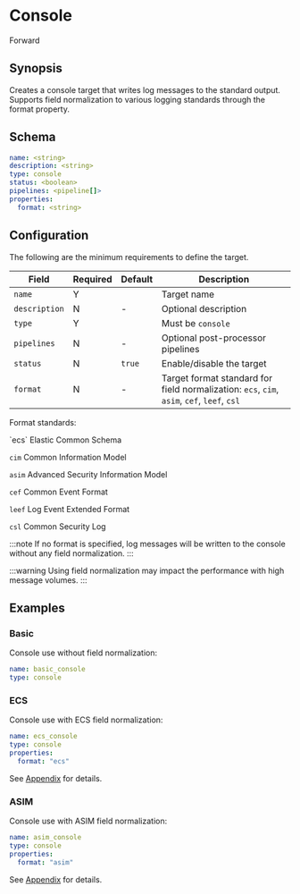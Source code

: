 # Console

<span className="theme-doc-version-badge badge badge--secondary">Forward</span>

## Synopsis

Creates a console target that writes log messages to the standard output. Supports field normalization to various logging standards through the format property.

## Schema

```yaml
name: <string>
description: <string>
type: console
status: <boolean>
pipelines: <pipeline[]>
properties:
  format: <string>
```

## Configuration

The following are the minimum requirements to define the target.

|Field|Required|Default|Description|
|---|---|---|---|
|`name`|Y||Target name|
|`description`|N|-|Optional description|
|`type`|Y||Must be `console`|
|`pipelines`|N|-|Optional post-processor pipelines|
|`status`|N|`true`|Enable/disable the target|
|`format`|N|-|Target format standard for field normalization: `ecs`, `cim`, `asim`, `cef`, `leef`, `csl`|

Format standards:

<TermTable>
  <TermCol>`ecs`</TermCol>
  <DefCol>Elastic Common Schema</DefCol>

  <TermCol>`cim`</TermCol>
  <DefCol>Common Information Model</DefCol>

  <TermCol>`asim`</TermCol>
  <DefCol>Advanced Security Information Model</DefCol>

  <TermCol>`cef`</TermCol>
  <DefCol>Common Event Format</DefCol>

  <TermCol>`leef`</TermCol>
  <DefCol>Log Event Extended Format</DefCol>

  <TermCol>`csl`</TermCol>
  <DefCol>Common Security Log</DefCol>
</TermTable>

:::note
If no format is specified, log messages will be written to the console without any field normalization.
:::

:::warning
Using field normalization may impact the performance with high message volumes.
:::

## Examples

### Basic

Console use without field normalization:

```yaml
name: basic_console
type: console
```

### ECS

Console use with ECS field normalization:

```yaml
name: ecs_console
type: console
properties:
  format: "ecs"
```

See [Appendix](/appendix.mdx#ecs) for details.

### ASIM

Console use with ASIM field normalization:

```yaml
name: asim_console
type: console
properties:
  format: "asim"
```

See [Appendix](/appendix.mdx#asim) for details.
